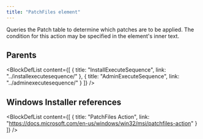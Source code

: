 ```yaml
---
title: "PatchFiles element"
---
```



Queries the Patch table to determine which patches are to be applied. The condition for this action may be specified in the element's inner text.


## Parents

<BlockDefList content={[
    {
      title: "InstallExecuteSequence",
      link: "../installexecutesequence/"
    },
    {
      title: "AdminExecuteSequence",
      link: "../adminexecutesequence/"
    }
  ]}
/>

## Windows Installer references

<BlockDefList content={[
    {
      title: "PatchFiles Action",
      link: "https://docs.microsoft.com/en-us/windows/win32/msi/patchfiles-action"
    }
  ]}
/>
